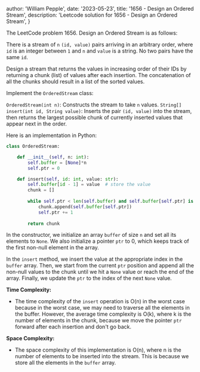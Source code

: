 
  author: 'William Pepple',
  date: '2023-05-23',
  title: '1656 - Design an Ordered Stream',
  description:
    'Leetcode solution for 1656 - Design an Ordered Stream',
}



The LeetCode problem 1656. Design an Ordered Stream is as follows:

There is a stream of `n` `(id, value)` pairs arriving in an arbitrary order, where `id` is an integer between `1` and `n` and `value` is a string. No two pairs have the same `id`.

Design a stream that returns the values in increasing order of their IDs by returning a chunk (list) of values after each insertion. The concatenation of all the chunks should result in a list of the sorted values.

Implement the `OrderedStream` class:

`OrderedStream(int n)`: Constructs the stream to take `n` values.
`String[] insert(int id, String value)`: Inserts the pair `(id, value)` into the stream, then returns the largest possible chunk of currently inserted values that appear next in the order.

Here is an implementation in Python:

```python
class OrderedStream:

    def __init__(self, n: int):
        self.buffer = [None]*n
        self.ptr = 0

    def insert(self, id: int, value: str):
        self.buffer[id - 1] = value  # store the value
        chunk = []
        
        while self.ptr < len(self.buffer) and self.buffer[self.ptr] is not None:
            chunk.append(self.buffer[self.ptr])
            self.ptr += 1
        
        return chunk
```
In the constructor, we initialize an array `buffer` of size `n` and set all its elements to `None`. We also initialize a pointer `ptr` to 0, which keeps track of the first non-null element in the array.

In the `insert` method, we insert the value at the appropriate index in the `buffer` array. Then, we start from the current `ptr` position and append all the non-null values to the chunk until we hit a `None` value or reach the end of the array. Finally, we update the `ptr` to the index of the next `None` value.

**Time Complexity:**

- The time complexity of the `insert` operation is O(n) in the worst case because in the worst case, we may need to traverse all the elements in the buffer. However, the average time complexity is O(k), where k is the number of elements in the chunk, because we move the pointer `ptr` forward after each insertion and don't go back.

**Space Complexity:**

- The space complexity of this implementation is O(n), where n is the number of elements to be inserted into the stream. This is because we store all the elements in the `buffer` array.